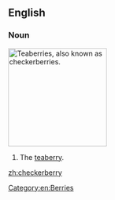==English==

===Noun===
{{wikipedia}}
[[Image:Gaultheria procumbens.JPG|thumb|right|200px|Teaberries, also known as checkerberries.]]
{{en-noun|checkerberries}}
# The [[teaberry]].

[[zh:checkerberry]]
[[Category:en:Berries]]